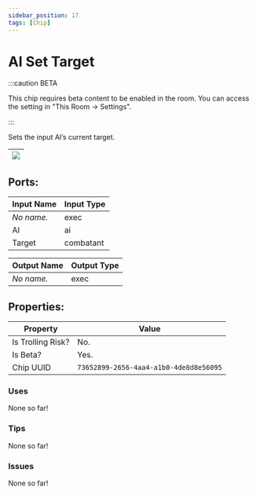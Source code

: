 ```yaml
---
sidebar_position: 17
tags: [Chip]
---
```


# AI Set Target
:::caution BETA

This chip requires beta content to be enabled in the room. You can access the setting in "This Room -> Settings".

:::

Sets the input AI’s current target.

| ![](https://images-ext-2.discordapp.net/external/MPmIaQzlEPmgGWlgi-WxBBXt0Bjv_zWPkg1y1f_sy3s/https/www.recroomcircuits.com/image/circuit/absolute-value?width=206&height=108) |
|-----|

## Ports:

| Input Name | Input Type |
|-----------|-----------|
| *No name.* | exec |
| AI | ai |
| Target | combatant |

| Output Name | Output Type |
|-----------|-----------|
| *No name.* | exec |

## Properties:

| Property  | Value |
|-------------------|-----------|
| Is Trolling Risk? | No. |
| Is Beta? | Yes. |
| Chip UUID | `73652899-2656-4aa4-a1b0-4de8d8e56095` |

### Uses

None so far!

### Tips

None so far!

### Issues

None so far!